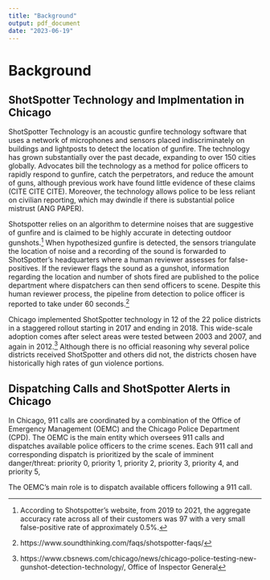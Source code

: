 ```yaml
---
title: "Background"
output: pdf_document
date: "2023-06-19"
---
```



# Background

## ShotSpotter Technology and Implmentation in Chicago

ShotSpotter Technology is an acoustic gunfire technology software that uses a network of microphones and sensors placed indiscriminately on buildings and lightposts to detect the location of gunfire. The technology has grown substantially over the past decade, expanding to over 150 cities globally. Advocates bill the technology as a method for police officers to rapidly respond to gunfire, catch the perpetrators, and reduce the amount of guns, although previous work have found little evidence of these claims (CITE CITE CITE). Moreover, the technology allows police to be less reliant on civilian reporting, which may dwindle if there is substantial police mistrust (ANG PAPER). 

Shotspotter relies on an algorithm to determine noises that are suggestive of gunfire and is claimed to be highly accurate in detecting outdoor gunshots.^[According to Shotspotter's website, from 2019 to 2021, the aggregate accuracy rate across all of their customers was 97 with a very small false-positive rate of approximately 0.5%.] When hypothesized gunfire is detected, the sensors triangulate the location of noise and a recording of the sound is forwarded to ShotSpotter's headquarters where a human reviewer assesses for false-positives. If the reviewer flags the sound as a gunshot, information regarding the location and number of shots fired are published to the police department where dispatchers can then send officers to scene. Despite this human reviewer process, the pipeline from detection to police officer  is reported to take under 60 seconds.^[https://www.soundthinking.com/faqs/shotspotter-faqs/]


Chicago implemented ShotSpotter technology in 12 of the 22 police districts in a staggered rollout starting in 2017 and ending in 2018. This wide-scale adoption comes after select areas were tested between 2003 and 2007, and again in 2012.^[https://www.cbsnews.com/chicago/news/chicago-police-testing-new-gunshot-detection-technology/, Office of Inspector General] Although there is no official reasoning why several police districts received ShotSpotter and others did not, the districts chosen have historically high rates of gun violence portions. 

## Dispatching Calls and ShotSpotter Alerts in Chicago

In Chicago, 911 calls are coordinated by a combination of the Office of Emergency Management (OEMC) and the Chicago Police Department (CPD). The OEMC is the main entity which oversees 911 calls and dispatches available police officers to the crime scenes. Each 911 call and corresponding dispatch is prioritized by the scale of imminent danger/threat: priority 0, priority 1, priority 2, priority 3, priority 4, and priority 5, 

The OEMC's main role is to dispatch available officers following a 911 call. 


